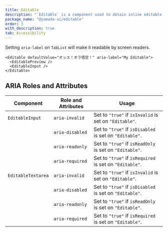 ```yaml
---
title: Editable
description: "`Editable` is a component used to obtain inline editable text input."
package_name: "@yamada-ui/editable"
order: 3
with_description: true
tab: Accessibility
---
```


Setting `aria-label` on `TabList` will make it readable by screen readers.

```tsx live=false
<Editable defaultValue="オッス！オラ悟空！" aria-label="My Editable">
  <EditablePreview />
  <EditableInput />
</Editable>
```

## ARIA Roles and Attributes

| Component          | Role and Attributes | Usage                                                   |
| ------------------ | ------------------- | ------------------------------------------------------- |
| `EditableInput`    | `aria-invalid`      | Set to `"true"` if `isInvalid` is set on `"Editable"`.  |
|                    | `aria-disabled`     | Set to `"true"` if `isDisabled` is set on `"Editable"`. |
|                    | `aria-readonly`     | Set to `"true"` if `isReadOnly` is set on `"Editable"`. |
|                    | `aria-required`     | Set to `"true"` if `isRequired` is set on `"Editable"`. |
| `EditableTextarea` | `aria-invalid`      | Set to `"true"` if `isInvalid` is set on `"Editable"`.  |
|                    | `aria-disabled`     | Set to `"true"` if `isDisabled` is set on `"Editable"`. |
|                    | `aria-readonly`     | Set to `"true"` if `isReadOnly` is set on `"Editable"`. |
|                    | `aria-required`     | Set to `"true"` if `isRequired` is set on `"Editable"`. |
